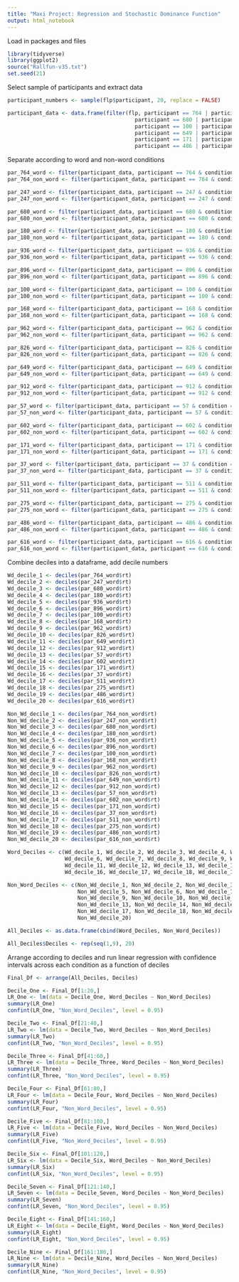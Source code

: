 ---
title: "Maxi Project: Regression and Stochastic Dominance Function"
output: html_notebook
---

Load in packages and files

```{r}
library(tidyverse)
library(ggplot2)
source("Rallfun-v35.txt")
set.seed(21)
```



Select sample of participants and extract data

```{r}
participant_numbers <- sample(flp$participant, 20, replace = FALSE)

participant_data <- data.frame(filter(flp, participant == 764 | participant == 247 | 
                                        participant == 680 | participant == 180 | participant == 936 | participant == 896 |
                                        participant == 100 | participant == 168 | participant == 962 | participant == 826 |
                                        participant == 649 | participant == 912 | participant == 57 | participant ==  602 |
                                        participant == 171 | participant == 37 | participant == 511 | participant == 275 |
                                        participant == 486 | participant == 616))
```



Separate according to word and non-word conditions

```{r}
par_764_word <- filter(participant_data, participant == 764 & condition == "word")
par_764_non_word <- filter(participant_data, participant == 764 & condition == "non-word")

par_247_word <- filter(participant_data, participant == 247 & condition == "word")
par_247_non_word <- filter(participant_data, participant == 247 & condition == "non-word")

par_680_word <- filter(participant_data, participant == 680 & condition == "word")
par_680_non_word <- filter(participant_data, participant == 680 & condition == "non-word")

par_180_word <- filter(participant_data, participant == 180 & condition == "word")
par_180_non_word <- filter(participant_data, participant == 180 & condition == "non-word")

par_936_word <- filter(participant_data, participant == 936 & condition == "word")
par_936_non_word <- filter(participant_data, participant == 936 & condition == "non-word")

par_896_word <- filter(participant_data, participant == 896 & condition == "word")
par_896_non_word <- filter(participant_data, participant == 896 & condition == "non-word")

par_100_word <- filter(participant_data, participant == 100 & condition == "word")
par_100_non_word <- filter(participant_data, participant == 100 & condition == "non-word")

par_168_word <- filter(participant_data, participant == 168 & condition == "word")
par_168_non_word <- filter(participant_data, participant == 168 & condition == "non-word")

par_962_word <- filter(participant_data, participant == 962 & condition == "word")
par_962_non_word <- filter(participant_data, participant == 962 & condition == "non-word")

par_826_word <- filter(participant_data, participant == 826 & condition == "word")
par_826_non_word <- filter(participant_data, participant == 826 & condition == "non-word")

par_649_word <- filter(participant_data, participant == 649 & condition == "word")
par_649_non_word <- filter(participant_data, participant == 649 & condition == "non-word")

par_912_word <- filter(participant_data, participant == 912 & condition == "word")
par_912_non_word <- filter(participant_data, participant == 912 & condition == "non-word")

par_57_word <- filter(participant_data, participant == 57 & condition == "word")
par_57_non_word <- filter(participant_data, participant == 57 & condition == "non-word")

par_602_word <- filter(participant_data, participant == 602 & condition == "word")
par_602_non_word <- filter(participant_data, participant == 602 & condition == "non-word")

par_171_word <- filter(participant_data, participant == 171 & condition == "word")
par_171_non_word <- filter(participant_data, participant == 171 & condition == "non-word")

par_37_word <- filter(participant_data, participant == 37 & condition == "word")
par_37_non_word <- filter(participant_data, participant == 37 & condition == "non-word")

par_511_word <- filter(participant_data, participant == 511 & condition == "word")
par_511_non_word <- filter(participant_data, participant == 511 & condition == "non-word")

par_275_word <- filter(participant_data, participant == 275 & condition == "word")
par_275_non_word <- filter(participant_data, participant == 275 & condition == "non-word")

par_486_word <- filter(participant_data, participant == 486 & condition == "word")
par_486_non_word <- filter(participant_data, participant == 486 & condition == "non-word")

par_616_word <- filter(participant_data, participant == 616 & condition == "word")
par_616_non_word <- filter(participant_data, participant == 616 & condition == "non-word")

```



Combine deciles into a dataframe, add decile numbers

```{r}
Wd_decile_1 <- deciles(par_764_word$rt)
Wd_decile_2 <- deciles(par_247_word$rt)
Wd_decile_3 <- deciles(par_680_word$rt)
Wd_decile_4 <- deciles(par_180_word$rt)
Wd_decile_5 <- deciles(par_936_word$rt)
Wd_decile_6 <- deciles(par_896_word$rt)
Wd_decile_7 <- deciles(par_100_word$rt)
Wd_decile_8 <- deciles(par_168_word$rt)
Wd_decile_9 <- deciles(par_962_word$rt)
Wd_decile_10 <- deciles(par_826_word$rt)
Wd_decile_11 <- deciles(par_649_word$rt)
Wd_decile_12 <- deciles(par_912_word$rt)
Wd_decile_13 <- deciles(par_57_word$rt)
Wd_decile_14 <- deciles(par_602_word$rt)
Wd_decile_15 <- deciles(par_171_word$rt)
Wd_decile_16 <- deciles(par_37_word$rt)
Wd_decile_17 <- deciles(par_511_word$rt)
Wd_decile_18 <- deciles(par_275_word$rt)
Wd_decile_19 <- deciles(par_486_word$rt)
Wd_decile_20 <- deciles(par_616_word$rt)

Non_Wd_decile_1 <- deciles(par_764_non_word$rt)
Non_Wd_decile_2 <- deciles(par_247_non_word$rt)
Non_Wd_decile_3 <- deciles(par_680_non_word$rt)
Non_Wd_decile_4 <- deciles(par_180_non_word$rt)
Non_Wd_decile_5 <- deciles(par_936_non_word$rt)
Non_Wd_decile_6 <- deciles(par_896_non_word$rt)
Non_Wd_decile_7 <- deciles(par_100_non_word$rt)
Non_Wd_decile_8 <- deciles(par_168_non_word$rt)
Non_Wd_decile_9 <- deciles(par_962_non_word$rt)
Non_Wd_decile_10 <- deciles(par_826_non_word$rt)
Non_Wd_decile_11 <- deciles(par_649_non_word$rt)
Non_Wd_decile_12 <- deciles(par_912_non_word$rt)
Non_Wd_decile_13 <- deciles(par_57_non_word$rt)
Non_Wd_decile_14 <- deciles(par_602_non_word$rt)
Non_Wd_decile_15 <- deciles(par_171_non_word$rt)
Non_Wd_decile_16 <- deciles(par_37_non_word$rt)
Non_Wd_decile_17 <- deciles(par_511_non_word$rt)
Non_Wd_decile_18 <- deciles(par_275_non_word$rt)
Non_Wd_decile_19 <- deciles(par_486_non_word$rt)
Non_Wd_decile_20 <- deciles(par_616_non_word$rt)

Word_Deciles <- c(Wd_decile_1, Wd_decile_2, Wd_decile_3, Wd_decile_4, Wd_decile_5, 
                  Wd_decile_6, Wd_decile_7, Wd_decile_8, Wd_decile_9, Wd_decile_10,
                  Wd_decile_11, Wd_decile_12, Wd_decile_13, Wd_decile_14, Wd_decile_15,
                  Wd_decile_16, Wd_decile_17, Wd_decile_18, Wd_decile_19, Wd_decile_20)

Non_Word_Deciles <- c(Non_Wd_decile_1, Non_Wd_decile_2, Non_Wd_decile_3, Non_Wd_decile_4,
                      Non_Wd_decile_5, Non_Wd_decile_6, Non_Wd_decile_7, Non_Wd_decile_8,
                      Non_Wd_decile_9, Non_Wd_decile_10, Non_Wd_decile_11, Non_Wd_decile_12,
                      Non_Wd_decile_13, Non_Wd_decile_14, Non_Wd_decile_15, Non_Wd_decile_16,
                      Non_Wd_decile_17, Non_Wd_decile_18, Non_Wd_decile_19,
                      Non_Wd_decile_20)

All_Deciles <- as.data.frame(cbind(Word_Deciles, Non_Word_Deciles))

All_Deciles$Deciles <- rep(seq(1,9), 20)
```



Arrange according to deciles and run linear regression with confidence intervals across each
condition as a function of deciles

```{r echo=TRUE}
Final_Df <- arrange(All_Deciles, Deciles)

Decile_One <- Final_Df[1:20,]
LR_One <- lm(data = Decile_One, Word_Deciles ~ Non_Word_Deciles)
summary(LR_One)
confint(LR_One, "Non_Word_Deciles", level = 0.95)

Decile_Two <- Final_Df[21:40,]
LR_Two <- lm(data = Decile_Two, Word_Deciles ~ Non_Word_Deciles)
summary(LR_Two)
confint(LR_Two, "Non_Word_Deciles", level = 0.95)

Decile_Three <- Final_Df[41:60,]
LR_Three <- lm(data = Decile_Three, Word_Deciles ~ Non_Word_Deciles)
summary(LR_Three)
confint(LR_Three, "Non_Word_Deciles", level = 0.95)

Decile_Four <- Final_Df[61:80,]
LR_Four <- lm(data = Decile_Four, Word_Deciles ~ Non_Word_Deciles)
summary(LR_Four)
confint(LR_Four, "Non_Word_Deciles", level = 0.95)

Decile_Five <- Final_Df[81:100,]
LR_Five <- lm(data = Decile_Five, Word_Deciles ~ Non_Word_Deciles)
summary(LR_Five)
confint(LR_Five, "Non_Word_Deciles", level = 0.95)

Decile_Six <- Final_Df[101:120,]
LR_Six <- lm(data = Decile_Six, Word_Deciles ~ Non_Word_Deciles)
summary(LR_Six)
confint(LR_Six, "Non_Word_Deciles", level = 0.95)

Decile_Seven <- Final_Df[121:140,]
LR_Seven <- lm(data = Decile_Seven, Word_Deciles ~ Non_Word_Deciles)
summary(LR_Seven)
confint(LR_Seven, "Non_Word_Deciles", level = 0.95)

Decile_Eight <- Final_Df[141:160,]
LR_Eight <- lm(data = Decile_Eight, Word_Deciles ~ Non_Word_Deciles)
summary(LR_Eight)
confint(LR_Eight, "Non_Word_Deciles", level = 0.95)

Decile_Nine <- Final_Df[161:180,]
LR_Nine <- lm(data = Decile_Nine, Word_Deciles ~ Non_Word_Deciles)
summary(LR_Nine)
confint(LR_Nine, "Non_Word_Deciles", level = 0.95)

```

